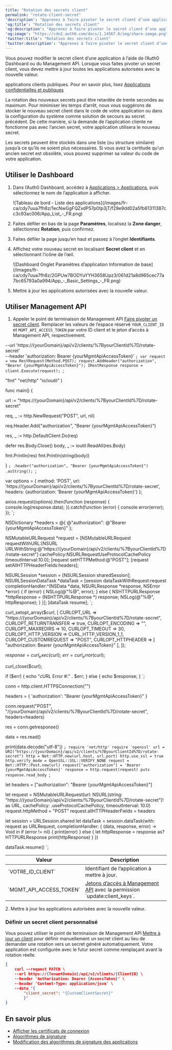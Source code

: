 ```yaml
---
title: "Rotation des secrets client"
permalink: "rotate-client-secret"
'description': "Apprenez à faire pivoter le secret client d’une application à l’aide de l’Auth0 Dashboard ou du Management API."
'og:title': "Rotation des secrets client"
'og:description': "Apprenez à faire pivoter le secret client d’une application à l’aide de l’Auth0 Dashboard ou du Management API."
'og:image': "https://cdn2.auth0.com/docs/1.14567.0/img/share-image.png"
'twitter:title': "Rotation des secrets client"
'twitter:description': "Apprenez à faire pivoter le secret client d’une application à l’aide de l’Auth0 Dashboard ou du Management API."
---
```



Vous pouvez modifier le secret client d’une application à l’aide de l’<Tooltip href="/docs/docs/fr-ca/glossary?term=auth0-dashboard" tip="Auth0 Dashboard
Principal produit d’Auth0 pour configurer vos services." cta="Voir le glossaire">Auth0 Dashboard</Tooltip> ou du <Tooltip href="/docs/docs/fr-ca/glossary?term=management-api" tip="Management API
Un produit permettant aux clients d’effectuer des tâches administratives." cta="Voir le glossaire">Management API</Tooltip>. Lorsque vous faites pivoter un secret client, vous devez mettre à jour toutes les applications autorisées avec la nouvelle valeur.

<Callout icon="file-lines" color="#0EA5E9" iconType="regular">

applications clients publiques. Pour en savoir plus, lisez [Applications confidentielles et publiques](/docs/fr-ca/get-started/applications/confidential-and-public-applications)

</Callout>

<Warning>

La rotation des nouveaux secrets peut être retardée de trente secondes au maximum. Pour minimiser les temps d’arrêt, nous vous suggérons de stocker le nouveau secret client dans le code de votre application ou dans la configuration du système comme solution de secours au secret précédent. De cette manière, si la demande de l’application cliente ne fonctionne pas avec l’ancien secret, votre application utilisera le nouveau secret.

Les secrets peuvent être stockés dans une liste (ou structure similaire) jusqu’à ce qu’ils ne soient plus nécessaires. Si vous avez la certitude qu’un ancien secret est obsolète, vous pouvez supprimer sa valeur du code de votre application.

</Warning>

## Utiliser le Dashboard

1. Dans l’Auth0 Dashboard, accédez à [Applications > Applications](https://manage.auth0.com/#/applications), puis sélectionnez le nom de l’application à afficher.

   <Frame>![Tableau de bord - Liste des applications](/images/fr-ca/cdy7uua7fh8z/1ecNwGgFQZxdP57p0tp3jT/f29e9dd02a5fb61311387cc3c93ac006/App_List_-_FR.png)</Frame>

2. Faites défiler en bas de la page **Paramètres**, localisez la **Zone danger**, sélectionnez **Rotation**, puis confirmez.
3. Faites défiler la page jusqu’en haut et passez à l’onglet **Identifiants**.
4. Affichez votre nouveau secret en localisant **Secret client** et en sélectionnant l’icône de l’œil.

   <Frame>![Dashboard Onglet Paramètres d’application Information de base](/images/fr-ca/cdy7uua7fh8z/2GPUw7BODYuYYH3658Upz3/061d21a8d965cec77a7bc65793a0a994/App_-_Basic_Settings_-_FR.png)</Frame>

5. Mettre à jour les applications autorisées avec la nouvelle valeur.

## Utiliser Management API

1. Appeler le point de terminaison de Management API [Faire pivoter un secret client](https://auth0.com/docs/api/management/v2#!/Clients/post_rotate_secret). Remplacer les valeurs de l’espace réservé `YOUR_CLIENT_ID` et `MGMT_API_ACCESS_TOKEN` par votre ID client et le jeton d’accès à Management API, respectivement.

  --url 'https://{yourDomain}/api/v2/clients/%7ByourClientId%7D/rotate-secret' \
  --header 'authorization: Bearer {yourMgmtApiAccessToken}'
`;
var request = new RestRequest(Method.POST);
request.AddHeader("authorization", "Bearer {yourMgmtApiAccessToken}");
IRestResponse response = client.Execute(request);
`;

"fmt"
"net/http"
"io/ioutil"
)

func main() {

url := "https://{yourDomain}/api/v2/clients/%7ByourClientId%7D/rotate-secret"

req, _ := http.NewRequest("POST", url, nil)

req.Header.Add("authorization", "Bearer {yourMgmtApiAccessToken}")

res, _ := http.DefaultClient.Do(req)

defer res.Body.Close()
body, _ := ioutil.ReadAll(res.Body)

fmt.Println(res)
fmt.Println(string(body))

}
`;
  .header("authorization", "Bearer {yourMgmtApiAccessToken}")
  .asString();
`;

var options = {
  method: 'POST',
  url: 'https://{yourDomain}/api/v2/clients/%7ByourClientId%7D/rotate-secret',
  headers: {authorization: 'Bearer {yourMgmtApiAccessToken}'}
};

axios.request(options).then(function (response) {
  console.log(response.data);
}).catch(function (error) {
  console.error(error);
});
`;

NSDictionary *headers = @{ @"authorization": @"Bearer {yourMgmtApiAccessToken}" };

NSMutableURLRequest *request = [NSMutableURLRequest requestWithURL:[NSURL URLWithString:@"https://{yourDomain}/api/v2/clients/%7ByourClientId%7D/rotate-secret"]
                                                      cachePolicy:NSURLRequestUseProtocolCachePolicy
                                                  timeoutInterval:10.0];
[request setHTTPMethod:@"POST"];
[request setAllHTTPHeaderFields:headers];

NSURLSession *session = [NSURLSession sharedSession];
NSURLSessionDataTask *dataTask = [session dataTaskWithRequest:request
                                            completionHandler:^(NSData *data, NSURLResponse *response, NSError *error) {
                                                if (error) {
                                                    NSLog(@"%@", error);
                                                } else {
                                                    NSHTTPURLResponse *httpResponse = (NSHTTPURLResponse *) response;
                                                    NSLog(@"%@", httpResponse);
                                                }
                                            }];
[dataTask resume];
`;

curl_setopt_array($curl, [
  CURLOPT_URL => "https://{yourDomain}/api/v2/clients/%7ByourClientId%7D/rotate-secret",
  CURLOPT_RETURNTRANSFER => true,
  CURLOPT_ENCODING => "",
  CURLOPT_MAXREDIRS => 10,
  CURLOPT_TIMEOUT => 30,
  CURLOPT_HTTP_VERSION => CURL_HTTP_VERSION_1_1,
  CURLOPT_CUSTOMREQUEST => "POST",
  CURLOPT_HTTPHEADER => [
    "authorization: Bearer {yourMgmtApiAccessToken}"
  ],
]);

$response = curl_exec($curl);
$err = curl_error($curl);

curl_close($curl);

if ($err) {
  echo "cURL Error #:" . $err;
} else {
  echo $response;
}
`;

conn = http.client.HTTPSConnection("")

headers = { 'authorization': "Bearer {yourMgmtApiAccessToken}" }

conn.request("POST", "/{yourDomain}/api/v2/clients/%7ByourClientId%7D/rotate-secret", headers=headers)

res = conn.getresponse()

data = res.read()

print(data.decode("utf-8"))
`;
require 'net/http'
require 'openssl'
url = URI("https://{yourDomain}/api/v2/clients/%7ByourClientId%7D/rotate-secret")
http = Net::HTTP.new(url.host, url.port)
http.use_ssl = true
http.verify_mode = OpenSSL::SSL::VERIFY_NONE
request = Net::HTTP::Post.new(url)
request["authorization"] = 'Bearer {yourMgmtApiAccessToken}'
response = http.request(request)
puts response.read_body
`;

let headers = ["authorization": "Bearer {yourMgmtApiAccessToken}"]

let request = NSMutableURLRequest(url: NSURL(string: "https://{yourDomain}/api/v2/clients/%7ByourClientId%7D/rotate-secret")! as URL,
                                        cachePolicy: .useProtocolCachePolicy,
                                    timeoutInterval: 10.0)
request.httpMethod = "POST"
request.allHTTPHeaderFields = headers

let session = URLSession.shared
let dataTask = session.dataTask(with: request as URLRequest, completionHandler: { (data, response, error) -> Void in
  if (error != nil) {
    print(error)
  } else {
    let httpResponse = response as? HTTPURLResponse
    print(httpResponse)
  }
})

dataTask.resume()
`;

<CodeGroup>
<AuthCodeBlock children={codeExample1} language="bash" filename="cURL" />
<AuthCodeBlock children={codeExample2} language="csharp" filename="C#" />
<AuthCodeBlock children={codeExample3} language="go" filename="Go" />
<AuthCodeBlock children={codeExample4} language="java" filename="Java" />
<AuthCodeBlock children={codeExample5} language="javascript" filename="Node.JS" />
<AuthCodeBlock children={codeExample6} language="obj-c" filename="Obj-C" />
<AuthCodeBlock children={codeExample7} language="php" filename="PHP" />
<AuthCodeBlock children={codeExample8} language="python" filename="Python" />
<AuthCodeBlock children={codeExample9} language="ruby" filename="Ruby" />
<AuthCodeBlock children={codeExample10} language="swift" filename="Swift" />
</CodeGroup>

<table class="table"><thead>
<tr>
<th><strong>Valeur</strong></th>
<th><strong>Description</strong></th>
</tr>
</thead>
<tbody>
<tr>
<td>`VOTRE_ID_CLIENT`</td>
<td>Identifiant de l’application à mettre à jour.</td>
</tr>
<tr>
<td>`MGMT_API_ACCESS_TOKEN`</td>
<td><a href="/docs/docs/fr-ca/api/management/v2/tokens">Jetons d’accès à Management API</a> avec la permission `update:client_keys`.</td>
</tr>
</tbody>
</table>
2. Mettre à jour les applications autorisées avec la nouvelle valeur.

### Définir un secret client personnalisé

Vous pouvez utiliser le point de terminaison de Management API [Mettre à jour un client](https://auth0.com/docs/api/management/v2/#!/Clients/patch_clients_by_id) pour définir manuellement un secret client au lieu de demander une rotation vers un secret généré automatiquement. Votre application est configurée avec le futur secret comme remplaçant avant la rotation réelle.

```json lines
{
    curl --request PATCH \
    --url https://{TenantDomain}/api/v2/clients/{ClientID} \
    --header 'Authorization: Bearer {AccessToken}' \
    --header 'Content-Type: application/json' \
    --data '{
        "client_secret": "{CustomClientSecret}"
        }'
}
```

## En savoir plus

* [Afficher les certificats de connexion](/docs/fr-ca/get-started/tenant-settings/signing-keys/view-signing-certificates)
* [Algorithmes de signature](/docs/fr-ca/get-started/applications/signing-algorithms)
* [Modification des algorithmes de signature des applications](/docs/fr-ca/get-started/applications/change-application-signing-algorithms)